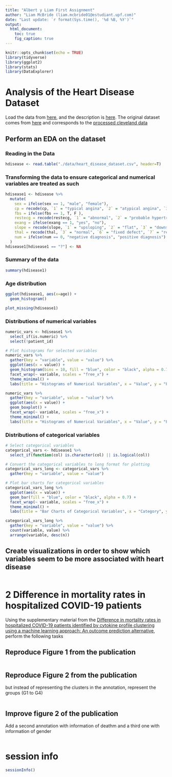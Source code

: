 ```yaml
---
title: "Albert y Liam First Assignment"
author: "Liam McBride (liam.mcbride01@estudiant.upf.com)"
date: "Last update: `r format(Sys.time(), '%d %B, %Y')`"      
output:
  html_document:
    toc: true
    fig_caption: true
---
```


```r
knitr::opts_chunk$set(echo = TRUE)
library(tidyverse)
library(ggplot2)
library(stats)
library(DataExplorer)
```


# Analysis of the Heart Disease Dataset 
Load the data from
[here](https://raw.githubusercontent.com/jpinero/DMI_2021/main/datasets/heart_disease_dataset.csv), and the description is [here](https://raw.githubusercontent.com/jpinero/DMI_2021/main/datasets/heart_disease_description.txt). 
The original dataset comes from [here](https://archive.ics.uci.edu/ml/datasets/Heart+Disease) and corresponds to the [processed cleveland data](https://archive.ics.uci.edu/ml/machine-learning-databases/heart-disease/processed.cleveland.data)

## Perform an EDA on the dataset

### Reading in the Data
```r
hdisease <- read.table("./data/heart_disease_dataset.csv", header=T)
```

### Transforming the data to ensure categorical and numerical variables are treated as such

```r
hdisease1 <- hdisease %>%
  mutate(
    sex = ifelse(sex == 1, "male", "female"),
    cp = recode(cp, `1` = "typical angina", `2` = "atypical angina", `3` = "non-anginal pain", `4` = "asymptomatic"),
    fbs = ifelse(fbs == 1, T, F ),
    restecg = recode(restecg, `1` = "abnormal", `2` = "probable hypertrophy", `0` = "normal"),
    exang = ifelse(exang == 1, "yes", "no"),
    slope = recode(slope, `1` = "upsloping", `2` = "flat", `3` = "downsloping"),
    thal = recode(thal, `3` = "normal", `6` = "fixed defect", `7` = "reversible defect"),
    num = ifelse(num == 0, "negative diagnosis", "positive diagnosis")
  )
hdisease1[hdisease1 == "?"] <- NA
```

### Summary of the data
```r
summary(hdisease1)
```
### Age distribution
```r
ggplot(hdisease1, aes(x=age)) +
  geom_histogram()
```

```r
plot_missing(hdisease1)
```

### Distributions of numerical variables
```r
numeric_vars <- hdisease1 %>%
  select_if(is.numeric) %>%
  select(!patient_id)

# Plot histograms for selected variables
numeric_vars %>%
  gather(key = "variable", value = "value") %>%
  ggplot(aes(x = value)) +
  geom_histogram(bins = 10, fill = "blue", color = "black", alpha = 0.7) +
  facet_wrap(~ variable, scales = "free_x") +
  theme_minimal() +
  labs(title = "Histograms of Numerical Variables", x = "Value", y = "Frequency")
```

```r
numeric_vars %>%
  gather(key = "variable", value = "value") %>%
  ggplot(aes(x = value)) +
  geom_boxplot() +
  facet_wrap(~ variable, scales = "free_x") +
  theme_minimal() +
  labs(title = "Histograms of Numerical Variables", x = "Value", y = "Frequency")
```

### Distributions of categorical variables
```r
# Select categorical variables
categorical_vars <- hdisease1 %>%
  select_if(function(col) is.character(col) || is.logical(col))

# Convert the categorical variables to long format for plotting
categorical_vars_long <- categorical_vars %>%
  gather(key = "variable", value = "value")

# Plot bar charts for categorical variables
categorical_vars_long %>%
  ggplot(aes(x = value)) +
  geom_bar(fill = "blue", color = "black", alpha = 0.7) +
  facet_wrap(~ variable, scales = "free_x") +
  theme_minimal() +
  labs(title = "Bar Charts of Categorical Variables", x = "Category", y = "Count")

categorical_vars_long %>%
  gather(key = "variable", value = "value") %>%
  count(variable, value) %>%
  arrange(variable, desc(n))
```


## Create visualizations in order to show which variables seem to be more associated with heart disease

```r

```


# 2 Difference in mortality rates in hospitalized COVID-19 patients 
Using the supplementary material from the [Difference in mortality rates in hospitalized COVID-19 patients identified by cytokine profile clustering using a machine learning approach: An outcome prediction alternative](https://www.frontiersin.org/articles/10.3389/fmed.2022.987182/full), perform the following tasks

## Reproduce Figure 1 from the publication

```r

```


## Reproduce Figure 2 from the publication
but instead of representing the clusters in the annotation, represent the groups (G1 to G4)

```r

```

## Improve figure 2 of the publication
Add a second annotation with information of deathm and a third one with information of gender

```r

```


# session info {.unnumbered}

```r
sessionInfo()
```
